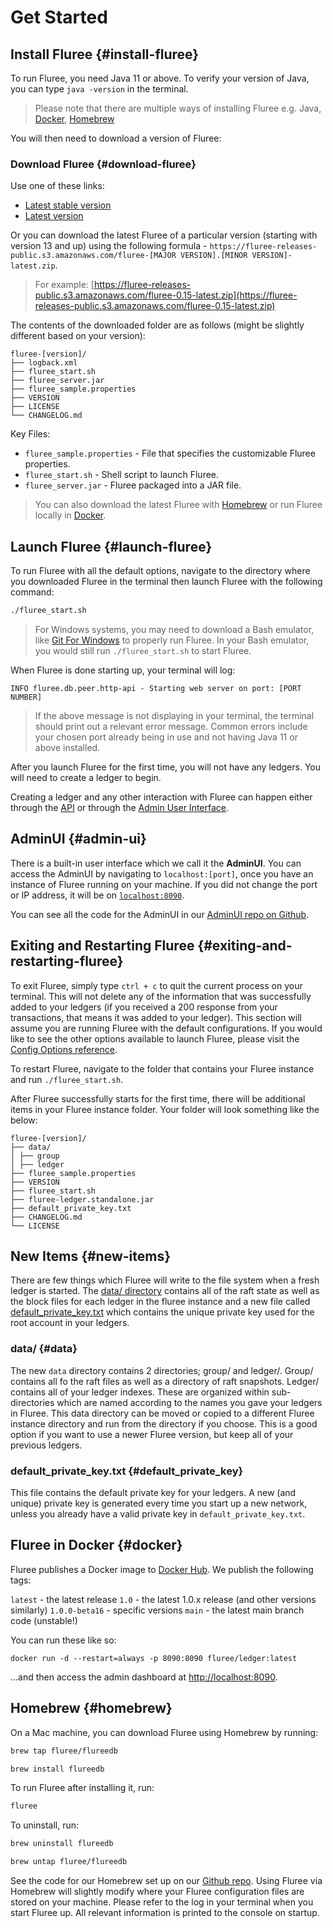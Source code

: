 
# Get Started

## Install Fluree {#install-fluree}

To run Fluree, you need Java 11 or above. To verify your version of Java, you can type `java -version` in the terminal.

> Please note that there are multiple ways of installing Fluree e.g. Java, [Docker](https://developers.flur.ee/docs/overview/getting_started/#docker), [Homebrew](https://developers.flur.ee/docs/overview/getting_started/#homebrew)

You will then need to download a version of Fluree:

### Download Fluree {#download-fluree}

Use one of these links:

- [Latest stable version](https://s3.amazonaws.com/fluree-releases-public/fluree-stable.zip)
- [Latest version](https://s3.amazonaws.com/fluree-releases-public/fluree-latest.zip)

Or you can download the latest Fluree of a particular version (starting with version 13 and up) using the following formula - `https://fluree-releases-public.s3.amazonaws.com/fluree-[MAJOR VERSION].[MINOR VERSION]-latest.zip`.

> For example:
> [https://fluree-releases-public.s3.amazonaws.com/fluree-0.15-latest.zip](https://fluree-releases-public.s3.amazonaws.com/fluree-0.15-latest.zip)

The contents of the downloaded folder are as follows (might be slightly different based on your version):

```console
fluree-[version]/
├── logback.xml
├── fluree_start.sh
├── fluree_server.jar
├── fluree_sample.properties
├── VERSION
├── LICENSE
└── CHANGELOG.md
```

Key Files:

- `fluree_sample.properties` - File that specifies the customizable Fluree properties.
- `fluree_start.sh` - Shell script to launch Fluree.
- `fluree_server.jar` - Fluree packaged into a JAR file.

> You can also download the latest Fluree with [Homebrew](#homebrew) or run Fluree locally in [Docker](#docker).

## Launch Fluree {#launch-fluree}

To run Fluree with all the default options, navigate to the directory where you downloaded Fluree in the terminal then launch Fluree with the following command:

```bash
./fluree_start.sh
```

> For Windows systems, you may need to download a Bash emulator, like [Git For Windows](https://gitforwindows.org/) to properly run Fluree. In your Bash emulator, you would still run `./fluree_start.sh` to start Fluree.

When Fluree is done starting up, your terminal will log:

`INFO fluree.db.peer.http-api - Starting web server on port: [PORT NUMBER]`

> If the above message is not displaying in your terminal, the terminal should print out a relevant error message. Common errors include your chosen port already being in use and not having Java 11 or above installed.

<Announcement text="🎉 Congrats! You're up and running! 🥳" />

After you launch Fluree for the first time, you will not have any ledgers. You will need to create a ledger to begin.

Creating a ledger and any other interaction with Fluree can happen either through the [API](/reference/http/examples.md) or through the [Admin User Interface](#user-interface).

## AdminUI {#admin-ui}

There is a built-in user interface which we call it the **AdminUI**. You can access the AdminUI by navigating to `localhost:[port]`, once you have an instance of Fluree running on your machine. If you did not change the port or IP address, it will be on [`localhost:8090`](http://localhost:8090/).

You can see all the code for the AdminUI in our [AdminUI repo on Github](https://github.com/fluree/fluree-admin-ui).

## Exiting and Restarting Fluree {#exiting-and-restarting-fluree}

To exit Fluree, simply type `ctrl + c` to quit the current process on your terminal. This will not delete any of the information that was successfully added to your ledgers (if you received a 200 response from your transactions, that means it was added to your ledger). This section will assume you are running Fluree with the default configurations. If you would like to see the other options available to launch Fluree, please visit the [Config Options reference](/reference/fluree_config.md).

To restart Fluree, navigate to the folder that contains your Fluree instance and run `./fluree_start.sh`.

After Fluree successfully starts for the first time, there will be additional items in your Fluree instance folder. Your folder will look something like the below:

```all
fluree-[version]/
├── data/
│ ├── group
│ ├── ledger
├── fluree_sample.properties
├── VERSION
├── fluree_start.sh
├── fluree-ledger.standalone.jar
├── default_private_key.txt
├── CHANGELOG.md
└── LICENSE
```

## New Items {#new-items}

There are few things which Fluree will write to the file system when a fresh ledger is started. The [data/ directory](#data) contains all of the raft state as well as the block files for each ledger in the fluree instance and a new file called [default_private_key.txt](#default_private_key) which contains the unique private key used for the root account in your ledgers.

### data/ {#data}

The new `data` directory contains 2 directories; group/ and ledger/.
Group/ contains all fo the raft files as well as a directory of raft snapshots. Ledger/ contains all of your ledger indexes. These are organized within sub-directories which are named according to the names you gave your ledgers in Fluree. This data directory can be moved or copied to a different Fluree instance directory and run from the directory if you choose. This is a good option if you want to use a newer Fluree version, but keep all of your previous ledgers.

### default_private_key.txt {#default_private_key}

This file contains the default private key for your ledgers. A new (and unique) private key is generated every time you start up a new network, unless you already have a valid private key in `default_private_key.txt`.

## Fluree in Docker {#docker}

Fluree publishes a Docker image to [Docker Hub](https://hub.docker.com/r/fluree/ledger). We publish the following tags:

`latest` - the latest release
`1.0` - the latest 1.0.x release (and other versions similarly)
`1.0.0-beta16` - specific versions
`main` - the latest main branch code (unstable!)

You can run these like so:

`docker run -d --restart=always -p 8090:8090 fluree/ledger:latest`

...and then access the admin dashboard at [http://localhost:8090](http://localhost:8090).

## Homebrew {#homebrew}

On a Mac machine, you can download Fluree using Homebrew by running:

```bash
brew tap fluree/flureedb
```

```bash
brew install flureedb
```

To run Fluree after installing it, run:

```bash
fluree
```

To uninstall, run:

```bash
brew uninstall flureedb
```

```bash
brew untap fluree/flureedb
```

See the code for our Homebrew set up on our [Github repo](https://github.com/fluree/homebrew-flureedb). Using Fluree via Homebrew will slightly modify where your Fluree configuration files are stored on your machine. Please refer to the log in your terminal when you start Fluree up. All relevant information is printed to the console on startup.
